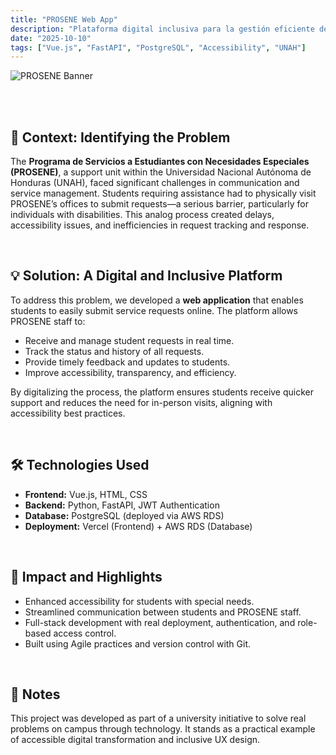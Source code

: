 ```yaml
---
title: "PROSENE Web App"
description: "Plataforma digital inclusiva para la gestión eficiente de solicitudes de estudiantes con necesidades especiales."
date: "2025-10-10"
tags: ["Vue.js", "FastAPI", "PostgreSQL", "Accessibility", "UNAH"]
---
```


![PROSENE Banner](../../../public/images/prosene.png "PROSENE UNAH")

<br />
<br />

## 🧩 Context: Identifying the Problem

The **Programa de Servicios a Estudiantes con Necesidades Especiales (PROSENE)**, a support unit within the Universidad Nacional Autónoma de Honduras (UNAH), faced significant challenges in communication and service management. Students requiring assistance had to physically visit PROSENE’s offices to submit requests—a serious barrier, particularly for individuals with disabilities. This analog process created delays, accessibility issues, and inefficiencies in request tracking and response.

<br />

## 💡 Solution: A Digital and Inclusive Platform

To address this problem, we developed a **web application** that enables students to easily submit service requests online. The platform allows PROSENE staff to:

- Receive and manage student requests in real time.
- Track the status and history of all requests.
- Provide timely feedback and updates to students.
- Improve accessibility, transparency, and efficiency.

By digitalizing the process, the platform ensures students receive quicker support and reduces the need for in-person visits, aligning with accessibility best practices.

<br />

## 🛠️ Technologies Used

- **Frontend:** Vue.js, HTML, CSS
- **Backend:** Python, FastAPI, JWT Authentication
- **Database:** PostgreSQL (deployed via AWS RDS)
- **Deployment:** Vercel (Frontend) + AWS RDS (Database)

<br />

## 🚀 Impact and Highlights

- Enhanced accessibility for students with special needs.
- Streamlined communication between students and PROSENE staff.
- Full-stack development with real deployment, authentication, and role-based access control.
- Built using Agile practices and version control with Git.

<br />

## 🔗 Notes

This project was developed as part of a university initiative to solve real problems on campus through technology. It stands as a practical example of accessible digital transformation and inclusive UX design.
